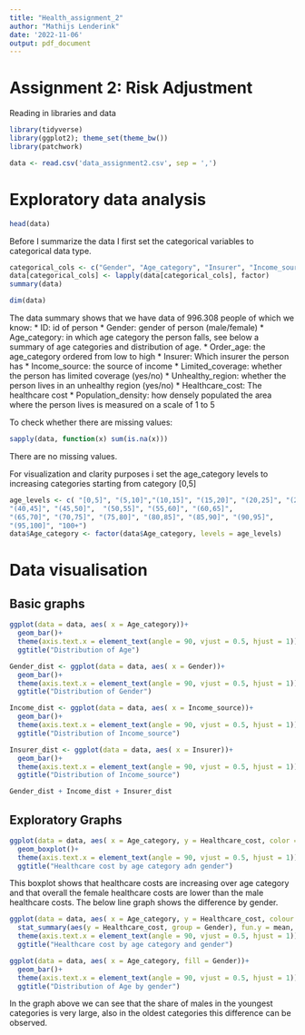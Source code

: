 ```yaml
---
title: "Health_assignment_2"
author: "Mathijs Lenderink"
date: '2022-11-06'
output: pdf_document
---
```


# Assignment 2: Risk Adjustment 




Reading in libraries and data
```r
library(tidyverse)
library(ggplot2); theme_set(theme_bw())
library(patchwork)
```

```r
data <- read.csv('data_assignment2.csv', sep = ',')
```

# Exploratory data analysis
```r
head(data)
```
Before I summarize the data I first set the categorical variables to categorical data type.
```r
categorical_cols <- c("Gender", "Age_category", "Insurer", "Income_source")
data[categorical_cols] <- lapply(data[categorical_cols], factor)
summary(data)
```
```r
dim(data)
```

The data summary shows that we have data of 996.308 people of which we know:
* ID: id of person
* Gender: gender of person (male/female)
* Age_category: in which age category the person falls, see below a summary of age categories and distribution of age.
* Order_age: the age_category ordered from low to high
* Insurer: Which insurer the person has
* Income_source: the source of income
* Limited_coverage: whether the person has limited coverage (yes/no)
* Unhealthy_region: whether the person lives in an unhealthy region (yes/no)
* Healthcare_cost: The healthcare cost 
* Population_density: how densely populated the area where the person lives is measured on a scale of 1 to 5

To check whether there are missing values:
```r
sapply(data, function(x) sum(is.na(x)))
```
There are no missing values.

For visualization and clarity purposes i set the age_category levels to increasing categories starting from category [0,5]
```r
age_levels <- c( "[0,5]", "(5,10]","(10,15]", "(15,20]", "(20,25]", "(25,30]", "(30,35]", "(35,40]", 
"(40,45]", "(45,50]",  "(50,55]", "(55,60]", "(60,65]", 
"(65,70]", "(70,75]", "(75,80]", "(80,85]", "(85,90]", "(90,95]", 
"(95,100]", "100+")
data$Age_category <- factor(data$Age_category, levels = age_levels)
```



# Data visualisation
## Basic graphs
```r
ggplot(data = data, aes( x = Age_category))+
  geom_bar()+
  theme(axis.text.x = element_text(angle = 90, vjust = 0.5, hjust = 1))+
  ggtitle("Distribution of Age")
```

```r
Gender_dist <- ggplot(data = data, aes( x = Gender))+
  geom_bar()+
  theme(axis.text.x = element_text(angle = 90, vjust = 0.5, hjust = 1))+
  ggtitle("Distribution of Gender")
```

```r
Income_dist <- ggplot(data = data, aes( x = Income_source))+
  geom_bar()+
  theme(axis.text.x = element_text(angle = 90, vjust = 0.5, hjust = 1))+
  ggtitle("Distribution of Income_source")
```

```r
Insurer_dist <- ggplot(data = data, aes( x = Insurer))+
  geom_bar()+
  theme(axis.text.x = element_text(angle = 90, vjust = 0.5, hjust = 1))+
  ggtitle("Distribution of Income_source")
```

```r
Gender_dist + Income_dist + Insurer_dist
```


## Exploratory Graphs
```r
ggplot(data = data, aes( x = Age_category, y = Healthcare_cost, color = Gender))+
  geom_boxplot()+
  theme(axis.text.x = element_text(angle = 90, vjust = 0.5, hjust = 1))+
  ggtitle("Healthcare cost by age category adn gender")
```
This boxplot shows that healthcare costs are increasing over age category and that overall the female healthcare costs are lower than the male healthcare costs. The below line graph shows the difference by gender.


```r
ggplot(data = data, aes( x = Age_category, y = Healthcare_cost, colour = Gender))+
  stat_summary(aes(y = Healthcare_cost, group = Gender), fun.y = mean, geom = "line")+
  theme(axis.text.x = element_text(angle = 90, vjust = 0.5, hjust = 1))+
  ggtitle("Healthcare cost by age category and gender")
```

```r
ggplot(data = data, aes( x = Age_category, fill = Gender))+
  geom_bar()+
  theme(axis.text.x = element_text(angle = 90, vjust = 0.5, hjust = 1))+
  ggtitle("Distribution of Age by gender")
```
In the graph above we can see that the share of males in the youngest categories is very large, also in the oldest categories this difference can be observed.


